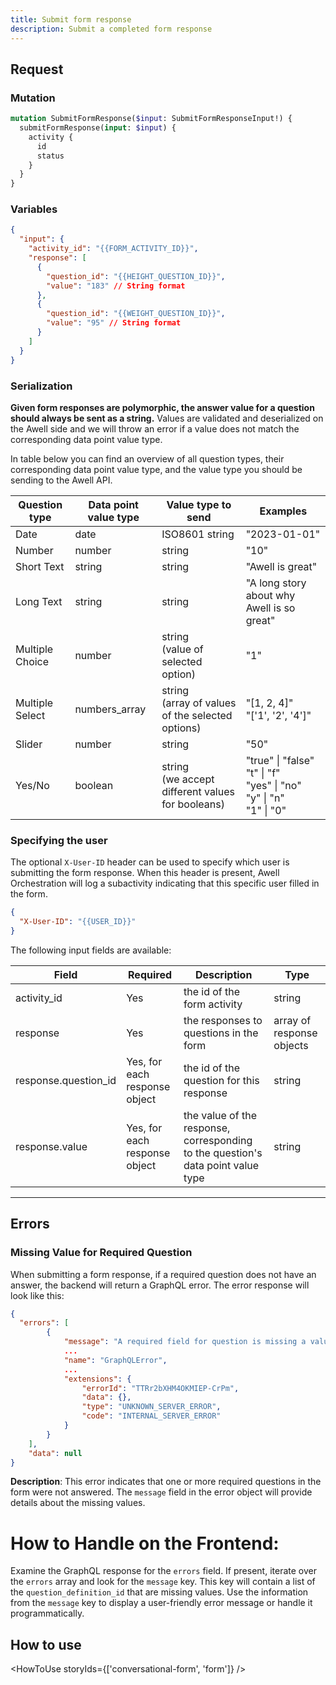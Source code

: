 ```yaml
---
title: Submit form response
description: Submit a completed form response
---
```


## Request

### Mutation

```graphql
mutation SubmitFormResponse($input: SubmitFormResponseInput!) {
  submitFormResponse(input: $input) {
    activity {
      id
      status
    }
  }
}
```

### Variables

```json
{
  "input": {
    "activity_id": "{{FORM_ACTIVITY_ID}}",
    "response": [
      {
        "question_id": "{{HEIGHT_QUESTION_ID}}",
        "value": "183" // String format
      },
      {
        "question_id": "{{WEIGHT_QUESTION_ID}}",
        "value": "95" // String format
      }
    ]
  }
}
```

### Serialization

**Given form responses are polymorphic, the answer value for a question should always be sent as a string.** Values are validated and deserialized on the Awell side and we will throw an error if a value does not match the corresponding data point value type.

In table below you can find an overview of all question types, their corresponding data point value type, and the value type you should be sending to the Awell API.

<div className="table-wrapper">
  <table>
    <thead>
      <tr>
        <th>Question type</th>
        <th>Data point value type</th>
        <th>Value type to send</th>
        <th>Examples</th>
      </tr>
    </thead>
    <tbody>
      <tr>
        <td>Date</td>
        <td>date</td>
        <td>ISO8601 string</td>
        <td>"2023-01-01"</td>
      </tr>
      <tr>
        <td>Number</td>
        <td>number</td>
        <td>string</td>
        <td>"10"</td>
      </tr>
      <tr>
        <td>Short Text</td>
        <td>string</td>
        <td>string</td>
        <td>"Awell is great"</td>
      </tr>
      <tr>
        <td>Long Text</td>
        <td>string</td>
        <td>string</td>
        <td>"A long story about why Awell is so great"</td>
      </tr>
      <tr>
        <td>Multiple Choice</td>
        <td>number</td>
        <td>
          string
          <br /> (value of selected option)
        </td>
        <td>"1"</td>
      </tr>
      <tr>
        <td>Multiple Select</td>
        <td>numbers_array</td>
        <td>
          string
          <br /> (array of values of the selected options)
        </td>
        <td>
          "[1, 2, 4]"
          <br />
          "['1', '2', '4']"
        </td>
      </tr>
      <tr>
        <td>Slider</td>
        <td>number</td>
        <td>string</td>
        <td>"50"</td>
      </tr>
      <tr>
        <td>Yes/No</td>
        <td>boolean</td>
        <td>
          string
          <br /> (we accept different values for booleans)
        </td>
        <td>
          "true" | "false"
          <br /> "t" | "f"
          <br /> "yes" | "no"
          <br /> "y" | "n"
          <br /> "1" | "0"
        </td>
      </tr>
    </tbody>
  </table>
</div>

### Specifying the user

The optional `X-User-ID` header can be used to specify which user is submitting the form response. When this header is present, Awell Orchestration will log a subactivity indicating that this specific user filled in the form.

```json
{
  "X-User-ID": "{{USER_ID}}"
}
```

The following input fields are available:

<div className="table-wrapper">
  <table>
    <thead>
      <tr>
        <th>Field</th>
        <th>Required</th>
        <th>Description</th>
        <th>Type</th>
      </tr>
    </thead>
    <tbody>
      <tr>
        <td>activity_id</td>
        <td>Yes</td>
        <td>the id of the form activity</td>
        <td>string</td>
      </tr>
      <tr>
        <td>response</td>
        <td>Yes</td>
        <td>the responses to questions in the form</td>
        <td>array of response objects</td>
      </tr>
      <tr>
        <td>response.question_id</td>
        <td>Yes, for each response object</td>
        <td>the id of the question for this response</td>
        <td>string</td>
      </tr>
      <tr>
        <td>response.value</td>
        <td>Yes, for each response object</td>
        <td>
          the value of the response, corresponding to the question's data point
          value type
        </td>
        <td>string</td>
      </tr>
    </tbody>
  </table>
</div>

---

## Errors

### Missing Value for Required Question

When submitting a form response, if a required question does not have an answer, the backend will return a GraphQL error. The error response will look like this:

```json
{
  "errors": [
        {
            "message": "A required field for question is missing a value.",
            ...
            "name": "GraphQLError",
            ...
            "extensions": {
                "errorId": "TTRr2bXHM4OKMIEP-CrPm",
                "data": {},
                "type": "UNKNOWN_SERVER_ERROR",
                "code": "INTERNAL_SERVER_ERROR"
            }
        }
    ],
    "data": null
}

```

**Description**: This error indicates that one or more required questions in the form were not answered.
The  `message`  field in the error object will provide details about the missing values.

# How to Handle on the Frontend:

Examine the GraphQL response for the `errors` field.
If present, iterate over the `errors` array and look for the `message` key. This key will contain a list of the `question_definition_id` that are missing values.
Use the information from the `message` key to display a user-friendly error message or handle it programmatically.

## How to use

<HowToUse storyIds={['conversational-form', 'form']} />
```
